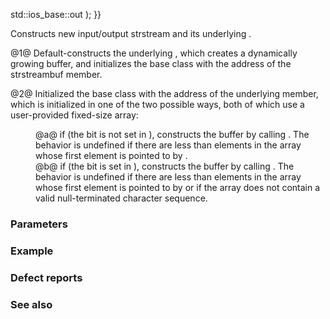 {{cpp/io/strstream/title|strstream}}
{{cpp/io/strstream/navbar}}
{{dcl begin}}
{{dcl|num=1|deprecated=c++98|removed=c++26|1=
strstream();
}}
{{dcl|num=2|deprecated=c++98|removed=c++26|1=
strstream( char* s, int n, std::ios_base::openmode mode =
                               std::ios_base::in {{!}} std::ios_base::out );
}}
{{dcl end}}

Constructs new input/output strstream and its underlying {{lc|std::strstreambuf}}.

@1@ Default-constructs the underlying {{lc|std::strstreambuf}}, which creates a dynamically growing buffer, and initializes the base class with the address of the strstreambuf member.

@2@ Initialized the base class with the address of the underlying {{lc|std::strstreambuf}} member, which is initialized in one of the two possible ways, both of which use a user-provided fixed-size array:
:@a@ if {{c|1=(mode &amp; app) == 0}} (the {{c|app}} bit is not set in {{c|mode}}), constructs the buffer by calling {{c|strstreambuf(s, n, s)}}. The behavior is undefined if there are less than {{c|n}} elements in the array whose first element is pointed to by {{c|s}}.
:@b@ if {{c|1=(mode &amp; app) != 0}} (the {{c|app}} bit is set in {{c|mode}}), constructs the buffer by calling {{c|strstreambuf(s, n, s + std::strlen(s))}}. The behavior is undefined if there are less than {{c|n}} elements in the array whose first element is pointed to by {{c|s}} or if the array does not contain a valid null-terminated character sequence.

===Parameters===
{{par begin}}
{{par|s|{{c|char}} array to use as the output buffer}}
{{par|n|size of the array to be used for output}}
{{par|mode| specifies stream open mode. It is a bitmask type, the following constants are defined (although only {{c|app}} is used): 
{{cpp/io/ios_base/openmode consts}}}}
{{par end}}

===Example===
{{example
|code=
#include &lt;iostream&gt;
#include &lt;string&gt;
#include &lt;strstream&gt;

int main()
{
    // dynamic buffer
    std::strstream s1;
    s1 &lt;&lt; 1 &lt;&lt; ' ' &lt;&lt; 3.14 &lt;&lt; " example" &lt;&lt; std::ends;
    std::cout &lt;&lt; "Buffer holds: '" &lt;&lt; s1.str() &lt;&lt; "'\n";
    s1.freeze(false);

    int n;
    double d;
    std::string w;
    s1 &gt;&gt; n &gt;&gt; d &gt;&gt; w;
    std::cout &lt;&lt; "Read back: n = " &lt;&lt; n
              &lt;&lt; ", d = " &lt;&lt; d
              &lt;&lt; ", w = '" &lt;&lt; w &lt;&lt; "'\n";

    // static buffer
    char arr[20] = "-1 -3.14 ";
    std::strstream s2(arr, sizeof arr, std::ios_base::app);
    s2 &lt;&lt; "another" &lt;&lt; std::ends;
    std::cout &lt;&lt; "Buffer holds: '" &lt;&lt; s2.str() &lt;&lt; "'\n";
    s2 &gt;&gt; n &gt;&gt; d &gt;&gt; w;
    std::cout &lt;&lt; "Read back: n = " &lt;&lt; n
              &lt;&lt; ", d = " &lt;&lt; d
              &lt;&lt; ", w = '" &lt;&lt; w &lt;&lt; "'\n";
}
|output=
Buffer holds: '1 3.14 example'
Read back: n = 1, d = 3.14, w = 'example'
Buffer holds: '-1 -3.14 another'
Read back: n = -1, d = -3.14, w = 'another'
}}

===Defect reports===
{{dr list begin}}
{{dr list item|wg=lwg|dr=115|std=C++98|before=overload (2) only considered the case&lt;br&gt;{{c|1=mode &amp; app == 0}} ({{tt|1===}} has higher precedence than {{tt|&amp;}})|after=considers cases {{c|1=(mode &amp; app) == 0}}&lt;br&gt;and {{c|1=(mode &amp; app) != 0}}}}
{{dr list end}}

===See also===
{{dsc begin}}
{{dsc inc|cpp/io/strstreambuf/dsc strstreambuf}}
{{dsc inc|cpp/io/strstream/dsc constructor|istrstream}}
{{dsc inc|cpp/io/strstream/dsc constructor|ostrstream}}
{{dsc end}}

{{langlinks|ja|zh}}